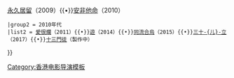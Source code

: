 {{Navbox
 | name = 雲翔
 | title = [[雲翔]]执导电影
 | listclass = hlist
 | state = {{{state|autocollapse}}}
 |group1 = 2000年代
 |list1 = [[無野之城]]（2008）{{•}}[[永久居留]]（2009）{{•}}[[安非他命 (電影)|安非他命]]（2010）
 |group2 = 2010年代
 |list2 = [[愛很爛]]（2011）{{•}}[[遊 (電影)|遊]]（2014）{{•}}[[同流合烏]]（2015）{{•}}[[三十儿立|三十-{儿}-立]]（2017）{{•}}[[十三門徒]]（製作中）
}}<noinclude>
{{collapsible option}}
[[Category:香港电影导演模板]]
[[Category:云翔电影| ]]
</noinclude>